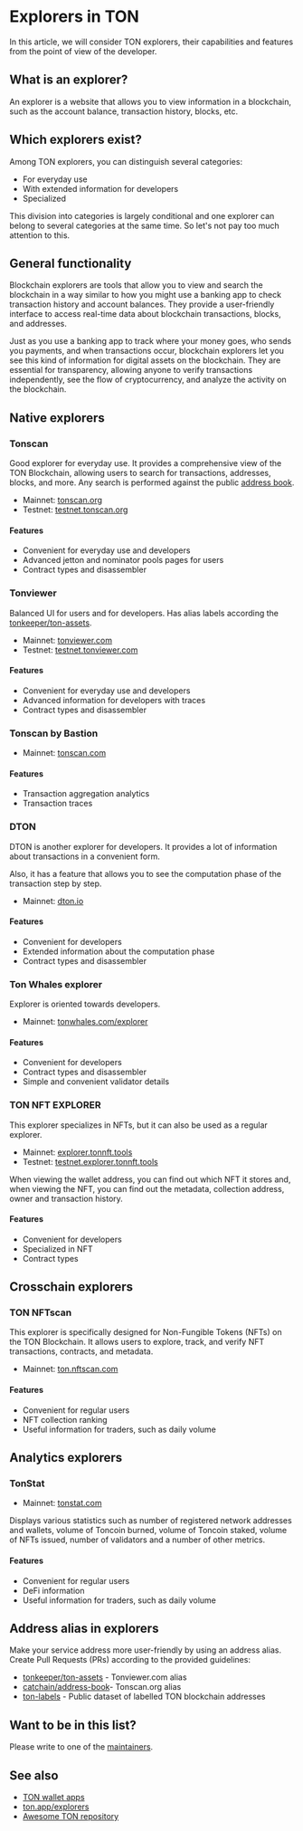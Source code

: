 
# Explorers in TON

In this article, we will consider TON explorers, their capabilities and features from the point of view of the developer.

## What is an explorer?

An explorer is a website that allows you to view information in a blockchain, such as the account balance, transaction history, blocks, etc.

<Player url="https://www.youtube.com/watch?v=i5en19kzX6M" />

## Which explorers exist?

Among TON explorers, you can distinguish several categories:

- For everyday use
- With extended information for developers
- Specialized

This division into categories is largely conditional and one explorer can belong to several categories at the same time. So let's not pay too much attention to this.

## General functionality

Blockchain explorers are tools that allow you to view and search the blockchain in a way similar to how you might use a banking app to check transaction history and account balances. They provide a user-friendly interface to access real-time data about blockchain transactions, blocks, and addresses.

Just as you use a banking app to track where your money goes, who sends you payments, and when transactions occur, blockchain explorers let you see this kind of information for digital assets on the blockchain. They are essential for transparency, allowing anyone to verify transactions independently, see the flow of cryptocurrency, and analyze the activity on the blockchain.

## Native explorers

### Tonscan

Good explorer for everyday use. It provides a comprehensive view of the TON Blockchain, allowing users to search for transactions, addresses, blocks, and more. Any search is performed against the public [address book](https://github.com/catchain/address-book).

- Mainnet: [tonscan.org](https://tonscan.org/)
- Testnet: [testnet.tonscan.org](https://testnet.tonscan.org/)

#### Features

- Convenient for everyday use and developers
- Advanced jetton and nominator pools pages for users
- Contract types and disassembler


### Tonviewer

Balanced UI for users and for developers. Has alias labels according the [tonkeeper/ton-assets](https://github.com/tonkeeper/ton-assets).

- Mainnet: [tonviewer.com](https://tonviewer.com/)
- Testnet: [testnet.tonviewer.com](https://testnet.tonviewer.com/)

#### Features

- Convenient for everyday use and developers
- Advanced information for developers with traces
- Contract types and disassembler

### Tonscan by Bastion

- Mainnet: [tonscan.com](https://tonscan.com/)

#### Features

- Transaction aggregation analytics
- Transaction traces


### DTON

DTON is another explorer for developers. It provides a lot of information about transactions in a convenient form.

Also, it has a feature that allows you to see the computation phase of the transaction step by step.

- Mainnet: [dton.io](https://dton.io/)

#### Features

- Convenient for developers
- Extended information about the computation phase
- Contract types and disassembler

### Ton Whales explorer

  Explorer is oriented towards developers.

- Mainnet: [tonwhales.com/explorer](https://tonwhales.com/explorer)

#### Features

- Convenient for developers
- Contract types and disassembler
- Simple and convenient validator details


### TON NFT EXPLORER

This explorer specializes in NFTs, but it can also be used as a regular explorer.

- Mainnet: [explorer.tonnft.tools](https://explorer.tonnft.tools/)
- Testnet: [testnet.explorer.tonnft.tools](https://testnet.explorer.tonnft.tools/)

When viewing the wallet address, you can find out which NFT it stores and, when viewing the NFT, you can find out the metadata, collection address, owner and transaction history.

#### Features

- Convenient for developers
- Specialized in NFT
- Contract types

## Crosschain explorers

### TON NFTscan

  This explorer is specifically designed for Non-Fungible Tokens (NFTs) on the TON Blockchain. It allows users to explore, track, and verify NFT transactions, contracts, and metadata.

- Mainnet: [ton.nftscan.com](https://ton.nftscan.com/)

#### Features

- Convenient for regular users
- NFT collection ranking
- Useful information for traders, such as daily volume


## Analytics explorers

### TonStat

- Mainnet: [tonstat.com](https://www.tonstat.com/)

Displays various statistics such as number of registered network addresses and wallets, volume of Toncoin burned, volume of Toncoin staked, volume of NFTs issued, number of validators and a number of other metrics.

#### Features

- Convenient for regular users
- DeFi information
- Useful information for traders, such as daily volume

## Address alias in explorers

Make your service address more user-friendly by using an address alias. Create Pull Requests (PRs) according to the provided guidelines:

- [tonkeeper/ton-assets](https://github.com/tonkeeper/ton-assets) - Tonviewer.com alias
- [catchain/address-book](https://github.com/catchain/address-book)- Tonscan.org alias
- [ton-labels](https://github.com/ton-studio/ton-labels) - Public dataset of labelled TON blockchain addresses


## Want to be in this list?

Please write to one of the [maintainers](/v3/contribute/maintainers).

## See also

- [TON wallet apps](/v3/concepts/dive-into-ton/ton-ecosystem/wallet-apps/)
- [ton.app/explorers](https://ton.app/explorers)
- [Awesome TON repository](https://github.com/ton-community/awesome-ton)

